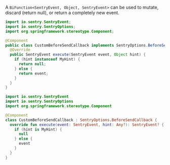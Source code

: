 A `BiFunction<SentryEvent, Object, SentryEvent>` can be used to mutate, discard (return null), or return a completely new event.

```java
import io.sentry.SentryEvent;
import io.sentry.SentryOptions;
import org.springframework.stereotype.Component;

@Component
public class CustomBeforeSendCallback implements SentryOptions.BeforeSendCallback {
  @Override
  public SentryEvent execute(SentryEvent event, Object hint) {
    if (hint instanceof MyHint) {
      return null;
    } else {
      return event;
    }
  }
}
```

```kotlin
import io.sentry.SentryEvent
import io.sentry.SentryOptions
import org.springframework.stereotype.Component

@Component
class CustomBeforeSendCallback : SentryOptions.BeforeSendCallback {
  override fun execute(event: SentryEvent, hint: Any?): SentryEvent? {
    if (hint is MyHint) {
      null
    } else {
      event
    }
  }
}
```

